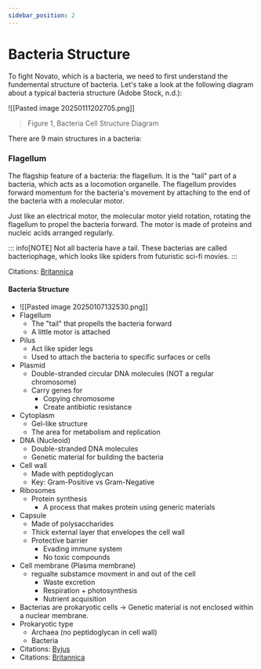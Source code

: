 ```yaml
---
sidebar_position: 2
---
```

# Bacteria Structure

To fight Novato, which is a bacteria, we need to first understand the fundemental structure of bacteria. Let's take a look at the following diagram about a typical bacteria structure (Adobe Stock, n.d.): 

![[Pasted image 20250111202705.png]]
>  Figure 1, Bacteria Cell Structure Diagram

There are 9 main structures in a bacteria:

### Flagellum
The flagship feature of a bacteria: the flagellum. It is the "tail" part of a bacteria, which acts as a locomotion organelle. The flagellum provides forward momentum for the bacteria's movement by attaching to the end of the bacteria with a molecular motor.

Just like an electrical motor, the molecular motor yield rotation, rotating the flagellum to propel the bacteria forward. The motor is made of proteins and nucleic acids arranged regularly. 

::: info[NOTE]
Not all bacteria have a tail. These bacterias are called bacteriophage, which looks like spiders from futuristic sci-fi movies. 
:::

Citations: [Britannica](https://www.britannica.com/science/flagellum)
#### Bacteria Structure
- ![[Pasted image 20250107132530.png]]
- Flagellum
	- The "tail" that propells the bacteria forward
	- A little motor is attached
- Pilus
	- Act like spider legs
	- Used to attach the bacteria to specific surfaces or cells
- Plasmid
	- Double-stranded circular DNA molecules (NOT a regular chromosome)
	- Carry genes for
		- Copying chromosome
		- Create antibiotic resistance
- Cytoplasm
	- Gel-like structure
	- The area for metabolism and replication
- DNA (Nucleoid)
	- Double-stranded DNA molecules
	- Genetic material for building the bacteria
- Cell wall
	- Made with peptidoglycan
	- Key: Gram-Positive vs Gram-Negative
- Ribosomes
	- Protein synthesis
		- A process that makes protein using generic materials
- Capsule
	- Made of polysaccharides
	- Thick external layer that envelopes the cell wall 
	- Protective barrier
		- Evading immune system
		- No toxic compounds
- Cell membrane (Plasma membrane)
	- regualte substamce movment in and out of the cell
		- Waste excretion
		- Respiration + photosynthesis
		- Nutrient acquisition
- Bacterias are prokaryotic cells -> Genetic material is not enclosed within a nuclear membrane. 
- Prokaryotic type
	- Archaea (no peptidoglycan in cell wall)
	- Bacteria
- Citations: [Byjus](https://byjus.com/biology/bacteria/)
- Citations: [Britannica](https://www.britannica.com/science/bacteria/Physical-requirements)
